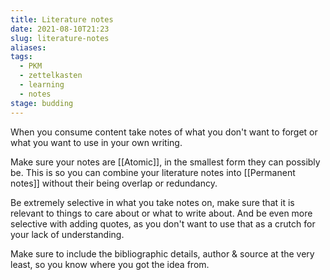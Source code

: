 ```yaml
---
title: Literature notes
date: 2021-08-10T21:23
slug: literature-notes
aliases:
tags:
  - PKM
  - zettelkasten
  - learning
  - notes
stage: budding
---
```


When you consume content take notes of what you don't want to forget or what you want to use in your own writing.

Make sure your notes are [[Atomic]], in the smallest form they can possibly be. This is so you can combine your literature notes into [[Permanent notes]] without their being overlap or redundancy.

Be extremely selective in what you take notes on, make sure that it is relevant to things to care about or what to write about. And be even more selective with adding quotes, as you don't want to use that as a crutch for your lack of understanding.

Make sure to include the bibliographic details, author & source at the very least, so you know where you got the idea from.

<StillGrowing />
